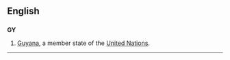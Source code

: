 {{see|gy|Gy|.gy}}
==English==
==={{abbreviation}}===
'''GY'''
# [[Guyana]], a member state of the [[United Nations]].
----